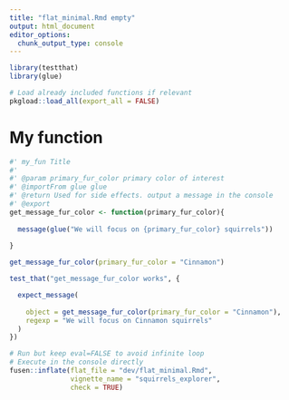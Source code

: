 ```yaml
---
title: "flat_minimal.Rmd empty"
output: html_document
editor_options: 
  chunk_output_type: console
---
```


```r
library(testthat)
library(glue)
```

<!--
 You need to run the 'description' chunk in the '0-dev_history.Rmd' file before continuing your code there.
-->

```r
# Load already included functions if relevant
pkgload::load_all(export_all = FALSE)
```

# My function

```r
#' my_fun Title
#'
#' @param primary_fur_color primary color of interest
#' @importFrom glue glue 
#' @return Used for side effects. output a message in the console
#' @export 
get_message_fur_color <- function(primary_fur_color){
  
  message(glue("We will focus on {primary_fur_color} squirrels"))
  
}

```


```r

get_message_fur_color(primary_fur_color = "Cinnamon")

```

```r
test_that("get_message_fur_color works", {

  expect_message(
    
    object = get_message_fur_color(primary_fur_color = "Cinnamon"), 
    regexp = "We will focus on Cinnamon squirrels"
  )
})
```


```r
# Run but keep eval=FALSE to avoid infinite loop
# Execute in the console directly
fusen::inflate(flat_file = "dev/flat_minimal.Rmd",
               vignette_name = "squirrels_explorer",
               check = TRUE)
```
